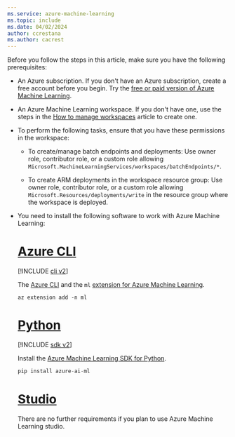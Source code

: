 ```yaml
---
ms.service: azure-machine-learning
ms.topic: include
ms.date: 04/02/2024
author: ccrestana
ms.author: cacrest
---
```


Before you follow the steps in this article, make sure you have the following prerequisites:

* An Azure subscription. If you don't have an Azure subscription, create a free account before you begin. Try the [free or paid version of Azure Machine Learning](https://azure.microsoft.com/free/).

* An Azure Machine Learning workspace. If you don't have one, use the steps in the [How to manage workspaces](../how-to-manage-workspace.md) article to create one.

* To perform the following tasks, ensure that you have these permissions in the workspace:

    * To create/manage batch endpoints and deployments: Use owner role, contributor role, or a custom role allowing `Microsoft.MachineLearningServices/workspaces/batchEndpoints/*`.

    * To create ARM deployments in the workspace resource group: Use owner role, contributor role, or a custom role allowing `Microsoft.Resources/deployments/write` in the resource group where the workspace is deployed.

* You need to install the following software to work with Azure Machine Learning:

    # [Azure CLI](#tab/cli)

    [!INCLUDE [cli v2](machine-learning-cli-v2.md)]

    The [Azure CLI](/cli/azure/) and the `ml` [extension for Azure Machine Learning](../how-to-configure-cli.md).

    ```azurecli
    az extension add -n ml
    ```

    # [Python](#tab/python)

    [!INCLUDE [sdk v2](machine-learning-sdk-v2.md)]

    Install the [Azure Machine Learning SDK for Python](https://aka.ms/sdk-v2-install).

    ```python
    pip install azure-ai-ml
    ```

    # [Studio](#tab/azure-studio)

    There are no further requirements if you plan to use Azure Machine Learning studio.
